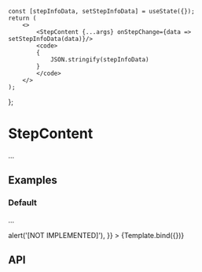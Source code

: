 
	const [stepInfoData, setStepInfoData] = useState({});
    return (
        <>
            <StepContent {...args} onStepChange={data => setStepInfoData(data)}/>
			<code>
            {
                JSON.stringify(stepInfoData)
            }
            </code>
        </>
    );
};

<Meta title="Components/StepContent" component={StepContent} />

# StepContent

...

## Examples

### Default

...

<Canvas>
    <Story
        name="Default"
        args={{
            onAddStep: () => alert('[NOT IMPLEMENTED]'),
        }}
    >
        {Template.bind({})}
    </Story>
</Canvas>

## API

<ArgsTable of={StepContent} />
